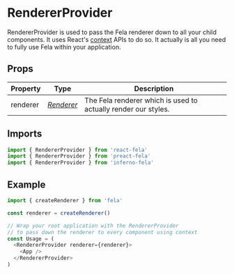 # RendererProvider

RendererProvider is used to pass the Fela renderer down to all your child components. It uses React's [context](https://reactjs.org/docs/context.html) APIs to do so. It actually is all you need to fully use Fela within your application.

## Props

| Property | Type                                   | Description                                                    |
| -------- | -------------------------------------- | -------------------------------------------------------------- |
| renderer | _[Renderer](../../basics/Renderer.md)_ | The Fela renderer which is used to actually render our styles. |

## Imports

```javascript nocopy
import { RendererProvider } from 'react-fela'
import { RendererProvider } from 'preact-fela'
import { RendererProvider } from 'inferno-fela'
```

## Example

```javascript
import { createRenderer } from 'fela'

const renderer = createRenderer()

// Wrap your root application with the RendererProvider
// to pass down the renderer to every component using context
const Usage = (
  <RendererProvider renderer={renderer}>
    <App />
  </RendererProvider>
)
```
